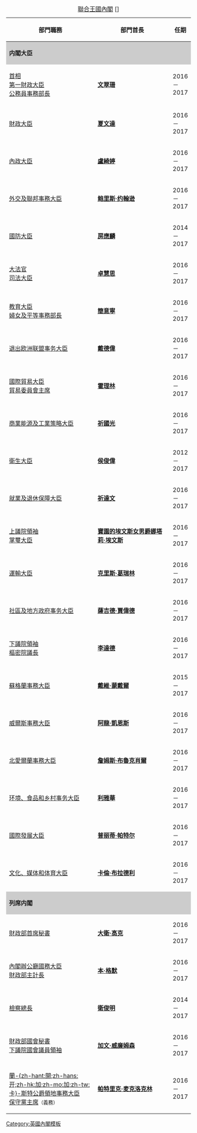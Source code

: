 {{NoteTA
|G1= PoliticiansUK
}}
<!--
* PLEASE NOTE THAT APPOINTMENT TO THE CABINET DOES NOT GRANT AUTOMATIC OR IMMEDIATE USE OF The Rt Hon. Nor does indication (however official) of HM's approval. Appointment to the Privy Council may happen a few days later, and is officially announced.
請注意內閣成員受委任並不代表可立刻獲封Rt Hon.的稱號或得到英國君主對委任的同意。很可能數天後才會得到樞密院的委任，該時候才會公開宣布。
-->
{|class="wikitable"
|+ [[英國內閣|聯合王國內閣]] [{{ed|文翠珊內閣1}}] 
! width=390 |部門職務
! width=350 |部門首長
! 任期
|-
|style="background:#cccccc;" colspan="4" |'''内閣大臣'''
|-
|[[英國首相|首相]]<br>[[第一財政大臣]]<br>[[公務員事務部長]]
|'''[[文翠珊]]'''{{small|[[國會議員|議員]][[可敬的|閣下]]}}
|2016－2017
|-
|[[財政大臣 (英國)|財政大臣]]
|'''[[夏文達]]'''{{small|議員閣下}}
|2016－2017
|-
|[[內政大臣]]
|'''[[盧綺婷]]'''{{small|議員閣下}}
|2016－2017
|-
|[[外交及聯邦事務大臣]]
|'''[[鲍里斯·约翰逊]]'''{{small|議員}}
|2016－2017
|-
|[[國防大臣 (英國)|國防大臣]]
|'''[[房應麟]]'''{{small|議員閣下}}
|2014－2017
|-
|[[大法官 (英國)|大法官]]<br>[[司法大臣 (英國)|司法大臣]]
| '''[[卓慧思]]'''{{small|議員閣下}}
|2016－2017
|-
|[[教育大臣 (英國)|教育大臣]]<br>[[婦女及平等事務部長]]
|'''[[簡意寧]]'''{{small|議員閣下}}
|2016－2017
|-
|[[退出欧洲联盟事务大臣]]
|'''[[戴德偉]]'''{{small|議員閣下}}
|2016－2017
|-
|[[國際貿易大臣]]<br>[[貿易委員會主席]]
|'''[[霍理林]]'''{{small|議員閣下}}
|2016－2017
|-
|[[商業能源及工業策略大臣]]
|'''[[祈國光]]'''{{small|議員閣下}}
|2016－2017
|-
|[[衛生大臣]]
|'''[[侯俊偉]]'''{{small|議員閣下}}
|2012－2017
|-
|[[就業及退休保障大臣]]
|'''[[祈達文]]'''{{small|議員閣下}}
|2016－2017
|-
|[[上議院領袖]]<br>[[掌璽大臣]]
|'''[[寶園的埃文斯女男爵娜塔莉·埃文斯]]'''
|2016－2017
|-
|[[運輸大臣 (英國)|運輸大臣]]
| '''[[克里斯·葛瑞林]]'''{{small|議員閣下}}
|2016－2017
|-
|[[房屋社區及地方政府事務大臣|社區及地方政府事务大臣]]
| '''[[薩吉德·賈偉德]]'''{{small|議員閣下}}
|2016－2017
|-
|[[下議院領袖]]<br>[[樞密院議長]]
| '''[[李達德]]'''{{small|議員}}
|2016－2017
|-
|[[蘇格蘭事務大臣]]
|'''[[戴維·蒙戴爾]]'''{{small|議員閣下}}
|2015－2017
|-
|[[威爾斯事務大臣]]
| '''[[阿龍·凱恩斯]]'''{{small|議員閣下}}
|2016－2017
|-
|[[北愛爾蘭事務大臣]]
|'''[[詹姆斯·布魯克肖爾]]'''{{small|議員}}
|2016－2017
|-
|[[环境、食品和乡村事务大臣]]
|'''[[利雅華]]'''{{small|議員閣下}}
|2016－2017
|-
|[[國際發展大臣]]
| '''[[普丽蒂·帕特尔]]'''{{small|議員閣下}}
|2016－2017
|-
|[[數碼文化傳媒及體育大臣#文化、傳媒及體育大臣（2012年－2017年）|文化、媒体和体育大臣]]
| '''[[卡倫·布拉德利]]'''{{small|議員閣下}}
|2016－2017
|-
|style="background:#cccccc;" colspan="4" |'''列席内閣'''
|-
|[[財政部首席秘書]]
|'''[[大衛·高克]]'''{{small|議員閣下}}
|2016－2017
|-
|[[內閣辦公廳國務大臣]]<br>[[財政部主計長]]
|'''[[本·格默]]'''{{small|議員閣下}}
|2016－2017
|-
|[[英格蘭及威爾斯檢察總長|檢察總長]]
|'''[[衛俊明]]'''{{small|議員閣下}}{{small|[[御用大律師|QC]]}}
|2014－2017
|-
|[[財政部國會秘書]]<br>[[党鞭长|下議院國會議員領袖]]
|'''[[加文·威廉姆森]]'''{{small|議員閣下}}
|2016－2017
|-
|[[蘭開斯特公爵領地事務大臣|蘭-{zh-hant:開;zh-hans:开;zh-hk:加;zh-mo:加;zh-tw:卡}-斯特公爵領地事務大臣]]<br>[[保守黨主席]]<small>（義務）</small>
|'''[[帕特里克·麦克洛克林]]'''{{small|議員閣下}}
|2016－2017
|}<noinclude>
{{Template reference list}}

[[Category:英國內閣模板]]
</noinclude>